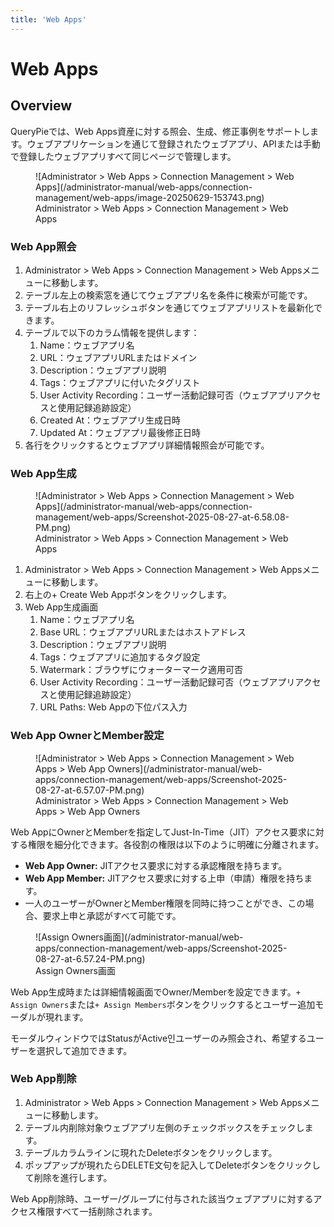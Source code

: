 ```yaml
---
title: 'Web Apps'
---
```



# Web Apps

## Overview

QueryPieでは、Web Apps資産に対する照会、生成、修正事例をサポートします。ウェブアプリケーションを通じて登録されたウェブアプリ、APIまたは手動で登録したウェブアプリすべて同じページで管理します。

<figure data-layout="center" data-align="center">
![Administrator &gt; Web Apps &gt; Connection Management &gt; Web Apps](/administrator-manual/web-apps/connection-management/web-apps/image-20250629-153743.png)
<figcaption>
Administrator &gt; Web Apps &gt; Connection Management &gt; Web Apps
</figcaption>
</figure>

### Web App照会

1. Administrator &gt; Web Apps &gt; Connection Management &gt; Web Appsメニューに移動します。
2. テーブル左上の検索窓を通じてウェブアプリ名を条件に検索が可能です。
3. テーブル右上のリフレッシュボタンを通じてウェブアプリリストを最新化できます。
4. テーブルで以下のカラム情報を提供します：
    1. Name：ウェブアプリ名
    2. URL：ウェブアプリURLまたはドメイン
    3. Description：ウェブアプリ説明
    4. Tags：ウェブアプリに付いたタグリスト
    5. User Activity Recording：ユーザー活動記録可否（ウェブアプリアクセスと使用記録追跡設定）
    6. Created At：ウェブアプリ生成日時
    7. Updated At：ウェブアプリ最後修正日時
5. 各行をクリックするとウェブアプリ詳細情報照会が可能です。

### Web App生成

<figure data-layout="center" data-align="center">
![Administrator &gt; Web Apps &gt; Connection Management &gt; Web Apps](/administrator-manual/web-apps/connection-management/web-apps/Screenshot-2025-08-27-at-6.58.08-PM.png)
<figcaption>
Administrator &gt; Web Apps &gt; Connection Management &gt; Web Apps
</figcaption>
</figure>

1. Administrator &gt; Web Apps &gt; Connection Management &gt; Web Appsメニューに移動します。
2. 右上の+ Create Web Appボタンをクリックします。
3. Web App生成画面
    1. Name：ウェブアプリ名
    2. Base URL：ウェブアプリURLまたはホストアドレス
    3. Description：ウェブアプリ説明
    4. Tags：ウェブアプリに追加するタグ設定
    5. Watermark：ブラウザにウォーターマーク適用可否
    6. User Activity Recording：ユーザー活動記録可否（ウェブアプリアクセスと使用記録追跡設定）
    7. URL Paths: Web Appの下位パス入力

### Web App OwnerとMember設定

<figure data-layout="center" data-align="center">
![Administrator &gt; Web Apps &gt; Connection Management &gt; Web Apps &gt; Web App Owners](/administrator-manual/web-apps/connection-management/web-apps/Screenshot-2025-08-27-at-6.57.07-PM.png)
<figcaption>
Administrator &gt; Web Apps &gt; Connection Management &gt; Web Apps &gt; Web App Owners
</figcaption>
</figure>

Web AppにOwnerとMemberを指定してJust-In-Time（JIT）アクセス要求に対する権限を細分化できます。各役割の権限は以下のように明確に分離されます。

*  **Web App Owner:** JITアクセス要求に対する承認権限を持ちます。
*  **Web App Member:** JITアクセス要求に対する上申（申請）権限を持ちます。
* 一人のユーザーがOwnerとMember権限を同時に持つことができ、この場合、要求上申と承認がすべて可能です。

<figure data-layout="center" data-align="center">
![Assign Owners画面](/administrator-manual/web-apps/connection-management/web-apps/Screenshot-2025-08-27-at-6.57.24-PM.png)
<figcaption>
Assign Owners画面
</figcaption>
</figure>

Web App生成時または詳細情報画面でOwner/Memberを設定できます。`+ Assign Owners`または`+ Assign Members`ボタンをクリックするとユーザー追加モーダルが現れます。

モーダルウィンドウではStatusがActive인ユーザーのみ照会され、希望するユーザーを選択して追加できます。

### Web App削除


1. Administrator &gt; Web Apps &gt; Connection Management &gt; Web Appsメニューに移動します。
2. テーブル内削除対象ウェブアプリ左側のチェックボックスをチェックします。
3. テーブルカラムラインに現れたDeleteボタンをクリックします。
4. ポップアップが現れたらDELETE文句を記入してDeleteボタンをクリックして削除を進行します。

<Callout type="important">
Web App削除時、ユーザー/グループに付与された該当ウェブアプリに対するアクセス権限すべて一括削除されます。
</Callout>



